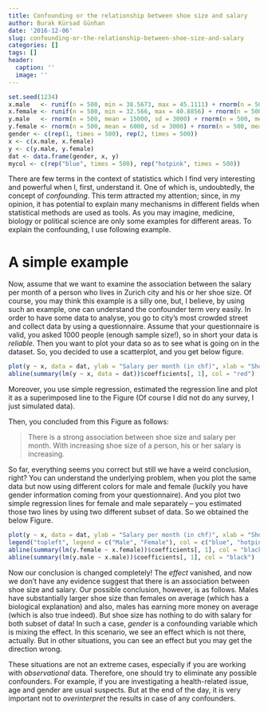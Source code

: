 ```yaml
---
title: Confounding or the relationship between shoe size and salary
author: Burak Kürsad Günhan
date: '2016-12-06'
slug: confounding-or-the-relationship-between-shoe-size-and-salary
categories: []
tags: []
header:
  caption: ''
  image: ''
---
```


```r
set.seed(1234)
x.male   <- runif(n = 500, min = 38.5673, max = 45.1111) + rnorm(n = 500, mean = 0, sd = 3)
x.female <- runif(n = 500, min = 32.566, max = 40.8856) + rnorm(n = 500, mean = 0, sd = 3)
y.male   <- rnorm(n = 500, mean = 15000, sd = 3000) + rnorm(n = 500, mean = 0, sd = 2)
y.female <- rnorm(n = 500, mean = 6000, sd = 3000) + rnorm(n = 500, mean = 0, sd = 2)
gender <- c(rep(1, times = 500), rep(2, times = 500))
x <- c(x.male, x.female)
y <- c(y.male, y.female)
dat <- data.frame(gender, x, y)
mycol <- c(rep("blue", times = 500), rep("hotpink", times = 500))
```


There are few terms in the context of statistics which I find very interesting and powerful when I, first, understand it. One of which is, undoubtedly, the concept of *confounding*. This term attracted my attention; since, in my opinion, it has potential to explain many mechanisms in different fields when statistical methods are used as tools. As you may imagine, medicine, biology or political science are only some examples for different areas. To explain the confounding, I use following example.

# A simple example

Now, assume that we want to examine the association between the salary per month of a person who lives in Zurich city and his or her shoe size. Of course, you may think this example is a silly one, but, I believe, by using such an example, one can understand the confounder term very easily. In order to have some data to analyse, you go to city's most crowded street and collect data by using a questionnaire. Assume that your questionnaire is valid, you asked 1000 people (enough sample size!), so in short your data is *reliable*. Then you want to plot your data so as to see what is going on in the dataset. So, you decided to use a scatterplot, and you get below figure.

```r
plot(y ~ x, data = dat, ylab = "Salary per month (in chf)", xlab = "Shoe size")
abline(summary(lm(y ~ x, data = dat))$coefficients[, 1], col = "red")
```


 Moreover, you use simple regression, estimated the regression line and plot it as a superimposed line to the Figure (Of course I did not do any survey, I just simulated data).
 
Then, you concluded from this Figure as follows:

>There is a strong association between shoe size and salary per month. With increasing shoe size of a person, his or her salary is increasing.

So far, everything seems you correct but still we have a weird conclusion, right? You can understand the underlying problem, when you plot the same data but now using different colors for male and female (luckily you have gender information coming from your questionnaire). And you plot two simple regression lines for female and male separately -- you estimated those two lines by using two different subset of data. So we obtained the below Figure.

```r
plot(y ~ x, data = dat, ylab = "Salary per month (in chf)", xlab = "Shoe size", col = mycol, pch = 1)
legend("topleft", legend = c("Male", "Female"), col = c("blue", "hotpink"), pch = 1)
abline(summary(lm(y.female ~ x.female))$coefficients[, 1], col = "black")
abline(summary(lm(y.male ~ x.male))$coefficients[, 1], col = "black")
```

Now our conclusion is changed completely! The *effect* vanished, and now we don't have any evidence suggest that there is an association between shoe size and salary. Our possible conclusion, however, is as follows. Males have substantially larger shoe size than females on average (which has a biological explanation) and also, males has earning more money on average (which is also true indeed). But shoe size has nothing to do with salary for both subset of data! In such a case, *gender* is a confounding variable which is mixing the effect. In this scenario, we see an effect which is not there, actually. But in other situations, you can see an effect but you may get the direction wrong.

These situations are not an extreme cases, especially if you are working with *observational* data. Therefore, one should try to eliminate any possible confounders. For example, if you are investigating a health-related issue, age and gender are usual suspects. But at the end of the day, it is very important not to *overinterpret* the results in case of any confounders.
